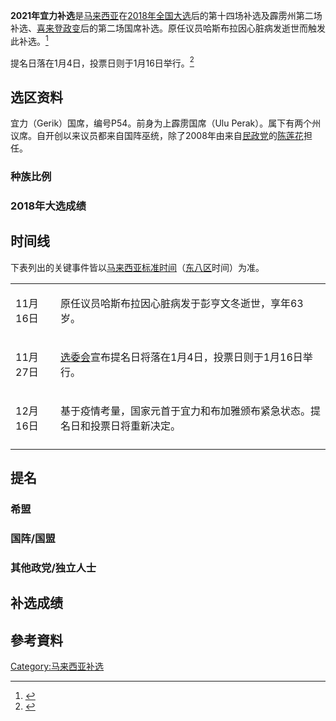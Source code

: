 {{future election}}
{{Infobox Election
| election_name = 2021年马来西亚下议院宜力补选
| country = Malaysia
| type = <!--Please do not change this-->presidential<!-- For by-elections the infobox works better if classed as presidential-->
| ongoing = no
| previous_election = 2020年三脚石补选
| previous_year = 2021
| next_election = 2021年布加雅补选
| next_year = 2021
| seats_for_election = 1
| election_date = 未定
| image1 = <span style="line-height:150px; vertical-align:center; text-align:center; color:{{Party meta/color/希望联盟}}; font-size:30px;"> '''PH'''</span>
| candidate1 = 待定
| alliance1 = [[希盟|希盟]]
| color1 = E21118
| party1= 
| popular_vote1 = 
| percentage1 = 
| image2 = <span style="line-height:150px; vertical-align:center; text-align:center; color:navy; font-size:30px;"> '''PN'''</span>
| candidate2 = 待定
| alliance2 = [[国盟|国盟]]
| colour2 = 000080
| party2 = 
| popular_vote2 = 
| percentage2 = 
| image3 = <span style="line-height:150px; vertical-align:center; text-align:center; color:gray; font-size:30px;"> '''IND'''</span>
| candidate3 = 待定
| alliance3 = 
| party3 = 
| colour3 = C0C0C0
| popular_vote3 = 
| percentage3 = 
| title =宜力国会议员
| before_election = 哈斯布拉
| before_party = [[国阵|国阵]][[巫统|巫统]]
| after_election = 
| after_party =  
| map_image         = 
| map_size          = 250px
| map_alt           = 
| map               = 
| map_caption = 
}}
'''2021年宜力补选'''是[[马来西亚|马来西亚]]在[[2018年马来西亚大选|2018年全国大选]]后的第十四场补选及霹雳州第二场补选、[[喜来登政变|喜来登政变]]后的第二场国席补选。原任议员哈斯布拉因心脏病发逝世而触发此补选。<ref>{{Cite news|url=https://www.malaysiakini.com/news/551182|title=巫统宜力国会议员逝世|accessdate=2020-11-28|author=|date=2020-11-16|publisher=当今大马|archive-date=2020-11-21|archive-url=https://web.archive.org/web/20201121223648/https://www.malaysiakini.com/news/551182|dead-url=no}}</ref>

提名日落在1月4日，投票日则于1月16日举行。<ref>{{cite news|title=宜力及布加雅补选同步举行，1月16日投票|url=https://www.malaysiakini.com/news/552750|date=2020-11-27|publisher=当今大马|accessdate=2020-11-28|archive-date=2020-11-27|archive-url=https://web.archive.org/web/20201127035350/https://www.malaysiakini.com/news/552750|dead-url=no}}</ref>

==选区资料==
宜力（Gerik）国席，编号P54。前身为上霹雳国席（Ulu Perak）。属下有两个州议席。自开创以来议员都来自国阵巫统，除了2008年由来自[[民政党|民政党]]的[[陈莲花|陈莲花]]担任。

===种族比例===
{{Pie chart|thumb=left|caption=2018宜力国席各族选民数量|label1=[[马来西亚马来人|巫裔]]|value1=69.1|color1=green|label2=[[馬來西亞華人|华裔]]|value2=14.05|color2=red|label3=[[馬來西亞印度人|印裔]]|value3=3.3|color3=orange|label4=其他|value4=13.55|color4=yellow}}

===2018年大选成绩===
{{MASelec/top|Malaysia|2018|三脚石 (国会议席)|三脚石|percent=yes|change=yes}}
{{MASelec||BN|哈斯布拉|13,243|48.49|-13.19}}
{{MASelec||PAS|莫哈末达哈兰|7,715|28.25|-10.17}}
{{MASelec||PH (2018)|依布拉欣|6,353|23.26|+23.36}}
{{MASelec/total|有效选票|27311| 100.00}}
{{MASelec/total|废票|595|}}
{{MASelec/total|未归还选票|126|}}
{{MASelec/total|投票率|28,032|78.08}}
{{MASelec/total|选民人数|35903|}}
{{MASelec/total|多数票|5,528|20.24}}
{{MASelec/hold||BN||?}}
{{MASelec/source|hide={{cite web|url=http://www.federalgazette.agc.gov.my/outputp/pub_20180504_P.U.%20%28B%29%20246.pdf|title=His Majesty's Government Gazette - Notice of Contested Election, Parliament for the State of Sabah [P.U. (B) 246/2018]|date=3 May 2018|publisher=Attorney General's Chambers of Malaysia|accessdate=2018-08-01}}{{Dead link|date=June 2020 |bot=InternetArchiveBot |fix-attempted=yes }}
{{cite web|url=http://www.federalgazette.agc.gov.my/outputp/pub_20180530_P.U.%20%28B%29%20320.pdf|archive-url=https://web.archive.org/web/20191229000311/http://www.federalgazette.agc.gov.my/outputp/pub_20180530_P.U.%20%28B%29%20320.pdf|archive-date=2019-12-29|title=Federal Government Gazette - Results of Contested Election and Statements of the Poll after the Official Addition of Votes, Parliamentary Constituencies for the State of Sabah [P.U. (B) 320/2018]|date=28 May 2018|publisher=Attorney General's Chambers of Malaysia|accessdate=2018-08-01|dead-url=yes}}}}
{{end}}

==时间线==
下表列出的关键事件皆以[[马来西亚标准时间|马来西亚标准时间]]（[[东八区|东八区]]时间）为准。
{| class="wikitable"
|-
|11月16日||原任议员哈斯布拉因心脏病发于彭亨文冬逝世，享年63岁。
|-
|11月27日||[[马来西亚选举委员会|选委会]]宣布提名日将落在1月4日，投票日则于1月16日举行。
|-
|12月16日
|基于疫情考量，国家元首于宜力和布加雅颁布紧急状态。提名日和投票日将重新决定。
|-<!--
|1月4日||候选人提名日，并在上午10点截止。
|-
|月日||为期14天的竞选期正式开始。
|-
|月日||提前投票日，投票率为%。
|-
|月日||投票日截至5时半，投票率为。
|-
|月日||投票日下午5时30分后，计票中心开始计算票数。最终官方成绩需等到预计傍晚10时才能获知。
|-
|月日||官方补选成绩于晚间时分公布，由来自胜出。-->
|}

==提名==
===希盟===

===国阵/国盟===

===其他政党/独立人士===

==补选成绩==
<!--
{{Pie chart
|thumb=right
|caption=2021年宜力国会议席补选成绩（得票率）
|label1=[[希望联盟|希望联盟]]
|value1=
|color1={{Party meta/color/希望联盟}}
|label2=[[国盟|国盟]]
|value2=
|color2={{Party meta/color/国阵}}
}}

{{MASelec/top|Malaysia|2021年|2021年宜力补选|宜力补选|by=yes|percent=yes|change=yes|reason=原任国会议员哈斯布拉病逝}}
{{MASelec||PH||||}}
{{MASelec||BN||||}}
{{MASelec/total|合格选票||}}
{{MASelec/total|无效选票|}}
{{MASelec/total|投票率||}}
{{MASelec/total|登记选民数量|}}
{{MASelec/total|多数票||}}
{{MASelec/hold|||}}<!--依方程式  ((∆%₁− ∆%₂) ÷ 2 ) 计算--<>
{{MASelec/source|hide=1. }}
{{end}}
-->

==參考資料==
{{reflist}}

[[Category:马来西亚补选|Category:马来西亚补选]]